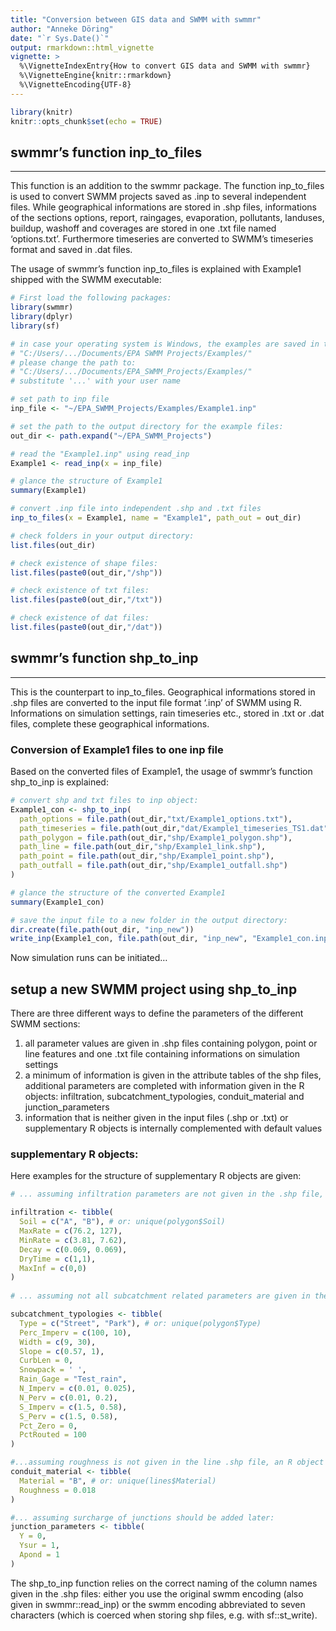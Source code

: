 ```yaml
---
title: "Conversion between GIS data and SWMM with swmmr"
author: "Anneke Döring"
date: "`r Sys.Date()`"
output: rmarkdown::html_vignette
vignette: >
  %\VignetteIndexEntry{How to convert GIS data and SWMM with swmmr}
  %\VignetteEngine{knitr::rmarkdown}
  %\VignetteEncoding{UTF-8}
---
```


```r
library(knitr)
knitr::opts_chunk$set(echo = TRUE)
```

## swmmr's function inp_to_files

-----

This function is an addition to the swmmr package. The function inp_to_files is used to convert SWMM projects saved as .inp to several independent files. While geographical informations are stored in .shp files, informations of the sections options, report, raingages, evaporation, pollutants, landuses, buildup, washoff and coverages are stored in one .txt file named 'options.txt'. Furthermore timeseries are converted to SWMM's timeseries format and saved in .dat files.

The usage of swmmr's function inp_to_files is explained with Example1 shipped with the SWMM executable:

```r
# First load the following packages:
library(swmmr)
library(dplyr)
library(sf)
```

```r
# in case your operating system is Windows, the examples are saved in the following directory:
# "C:/Users/.../Documents/EPA SWMM Projects/Examples/"
# please change the path to:
# "C:/Users/.../Documents/EPA_SWMM_Projects/Examples/"
# substitute '...' with your user name
``` 

```r
# set path to inp file
inp_file <- "~/EPA_SWMM_Projects/Examples/Example1.inp"

```

```r
# set the path to the output directory for the example files:
out_dir <- path.expand("~/EPA_SWMM_Projects")

```

```r
# read the "Example1.inp" using read_inp
Example1 <- read_inp(x = inp_file)

# glance the structure of Example1
summary(Example1)

# convert .inp file into independent .shp and .txt files
inp_to_files(x = Example1, name = "Example1", path_out = out_dir)

# check folders in your output directory:
list.files(out_dir)

# check existence of shape files:
list.files(paste0(out_dir,"/shp"))

# check existence of txt files:
list.files(paste0(out_dir,"/txt"))

# check existence of dat files:
list.files(paste0(out_dir,"/dat"))

```

## swmmr's function shp_to_inp

-----

This is the counterpart to inp_to_files. Geographical informations stored in .shp files are converted to the input file format '.inp' of SWMM using R. Informations on simulation settings, rain timeseries etc., stored in .txt or .dat files, complete these geographical informations. 

### Conversion of Example1 files to one inp file

Based on the converted files of Example1, the usage of swmmr's function shp_to_inp is explained:

```r
# convert shp and txt files to inp object:
Example1_con <- shp_to_inp(
  path_options = file.path(out_dir,"txt/Example1_options.txt"),
  path_timeseries = file.path(out_dir,"dat/Example1_timeseries_TS1.dat"),
  path_polygon = file.path(out_dir,"shp/Example1_polygon.shp"),
  path_line = file.path(out_dir,"shp/Example1_link.shp"),
  path_point = file.path(out_dir,"shp/Example1_point.shp"),
  path_outfall = file.path(out_dir,"shp/Example1_outfall.shp")
)

# glance the structure of the converted Example1
summary(Example1_con)

# save the input file to a new folder in the output directory:
dir.create(file.path(out_dir, "inp_new"))
write_inp(Example1_con, file.path(out_dir, "inp_new", "Example1_con.inp"))

```

Now simulation runs can be initiated...


## setup a new SWMM project using shp_to_inp

There are three different ways to define the parameters of the different SWMM sections: 

1. all parameter values are given in .shp files containing polygon, point or line features and one .txt file containing informations on simulation settings
2. a minimum of information is given in the attribute tables of the shp files, additional parameters are completed with information given in the R objects: infiltration, subcatchment_typologies, conduit_material and junction_parameters
3. information that is neither given in the input files (.shp or .txt) or supplementary R objects is internally complemented with default values

### supplementary R objects:
Here examples for the structure of supplementary R objects are given:

```r
# ... assuming infiltration parameters are not given in the .shp file, an R object (tibble or data.frame) called infiltration can be added. Additionally a column 'Soil' must be added to polygon shp file.

infiltration <- tibble(
  Soil = c("A", "B"), # or: unique(polygon$Soil)
  MaxRate = c(76.2, 127), 
  MinRate = c(3.81, 7.62),
  Decay = c(0.069, 0.069),
  DryTime = c(1,1),
  MaxInf = c(0,0)
)
  
# ... assuming not all subcatchment related parameters are given in the polygon .shp-file, an R object (tibble or data.frame) called subcatchment_typologies can be added. Additionally a column 'Type' must be added to the polygon .shp file. 

subcatchment_typologies <- tibble(
  Type = c("Street", "Park"), # or: unique(polygon$Type)
  Perc_Imperv = c(100, 10),
  Width = c(9, 30),
  Slope = c(0.57, 1),
  CurbLen = 0,
  Snowpack = ' ',
  Rain_Gage = "Test_rain",
  N_Imperv = c(0.01, 0.025),
  N_Perv = c(0.01, 0.2),
  S_Imperv = c(1.5, 0.58),
  S_Perv = c(1.5, 0.58),
  Pct_Zero = 0,
  PctRouted = 100
)

#...assuming roughness is not given in the line .shp file, an R object (tibble or data.frame) called conduit_material can be added. Additionally a column 'Material' must be added to the line .shp file
conduit_material <- tibble(
  Material = "B", # or: unique(lines$Material)
  Roughness = 0.018
)

#... assuming surcharge of junctions should be added later:
junction_parameters <- tibble(
  Y = 0,
  Ysur = 1,
  Apond = 1
)

```

The shp_to_inp function relies on the correct naming of the column names given in the .shp files: either you use the original swmm encoding (also given in swmmr::read_inp) or the swmm encoding abbreviated to seven characters (which is coerced when storing shp files, e.g. with sf::st_write).
